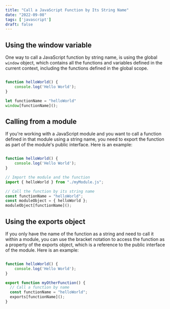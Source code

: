 ```yaml
---
title: "Call a JavaScript Function by Its String Name"
date: "2022-09-08"
tags: ['javascript']
draft: false
---
```


## Using the window variable

One way to call a JavaScript function by string name, is using the global `window` object, which contains all the functions and variables defined in the current context, including the functions defined in the global scope.

```js

function helloWorld() {
    console.log('Hello World');
}

let functionName = "helloWorld"
window[functionName]();

```

## Calling from a module

If you're working with a JavaScript module and you want to call a function defined in that module using a string name, you need to export the function as part of the module's public interface. Here is an example:

```js

function helloWorld() {
    console.log('Hello World');
}

// Import the module and the function
import { helloWorld } from "./myModule.js";

// Call the function by its string name
const functionName = "helloWorld";
const moduleObject = { helloWorld };
moduleObject[functionName]();

```

## Using the exports object

If you only have the name of the function as a string and need to call it within a module, you can use the bracket notation to access the function as a property of the exports object, which is a reference to the public interface of the module. Here is an example:

```js

function helloWorld() {
    console.log('Hello World');
}

export function myOtherFunction() {
  // Call a function by name
  const functionName = "helloWorld";
  exports[functionName]();
}

```

